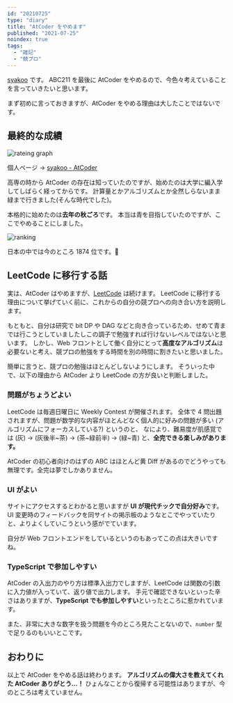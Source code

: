 ```yaml
---
id: "20210725"
type: "diary"
title: "AtCoder をやめます"
published: "2021-07-25"
noindex: true
tags:
  - "雑記"
  - "競プロ"
---
```


[syakoo](/about-me) です。
ABC211 を最後に AtCoder をやめるので、今色々考えていることを言っていきたいと思います。

まず初めに言っておきますが、AtCoder をやめる理由は大したことではないです。

## 最終的な成績

![rateing graph](/img/writings/20210725/graph.png)

個人ページ → [syakoo - AtCoder](https://atcoder.jp/users/syakoo)

高専の時から AtCoder の存在は知っていたのですが、始めたのは大学に編入学してしばらく経ってからです。
計算量とかアルゴリズムとか全然しらないまま緑まで行きました(そんな時代でした)。

本格的に始めたのは**去年の秋ごろ**です。
本当は青を目指していたのですが、ここでやめることにしました。

![ranking](/img/writings/20210725/ranking.png)

日本の中では今のところ 1874 位です。🤗

## LeetCode に移行する話

実は、AtCoder はやめますが、[LeetCode](https://leetcode.com/) は続けます。
LeetCode に移行する理由について挙げていく前に、これからの自分の競プロへの向き合い方を説明します。

もともと、自分は研究で bit DP や DAG などと向き合っているため、せめて青までは行こうとしていましたしこの調子で勉強すれば行けないレベルではないと思います。
しかし、Web フロントとして働く自分にとって**高度なアルゴリズム**は必要ないと考え、競プロの勉強をする時間を別の時間に割きたいと思いました。

簡単に言うと、競プロの勉強はほとんどしないようにします。
そういった中で、以下の理由から AtCoder より LeetCode の方が良いと判断しました。

### 問題がちょうどよい

LeetCode は毎週日曜日に Weekly Contest が開催されます。
全体で 4 問出題されますが、問題が数学的な内容がほとんどなく個人的に好みの問題が多い (アルゴリズムにフォーカスしている?) というのと、
なにより、難易度が肌感覚では (灰) → (灰後半~茶) → (茶~緑前半) → (緑~青) と、**全完できる楽しみがあります。**

AtCoder の初心者向けのはずの ABC はほとんど黄 Diff があるのでどうやっても無理です。全完は夢でしかありません。

### UI がよい

サイトにアクセスするとわかると思いますが **UI が現代チックで自分好み**です。
UI 変更時のフィードバックを同サイトの掲示板のようなとこでやっていたりと、よりよくしていこうという感がでています。

自分が Web フロントエンドをしているというのもあってこの点は大きいですね。

### TypeScript で参加しやすい

AtCoder の入出力のやり方は標準入出力でしますが、LeetCode は関数の引数に入力値が入っていて、返り値で出力します。
手元で確認できないといった辛さはありますが、**TypeScript でも参加しやすい**といったところに惹かれています。

また、非常に大きな数字を扱う問題を今のところ見たことないので、`number` 型で足りるのもいいとこです。

## おわりに

以上で AtCoder をやめる話は終わります。
**アルゴリズムの偉大さを教えてくれた AtCoder ありがとう...！**
ひょんなことから復帰する可能性はありますが、今のところは考えていません。
